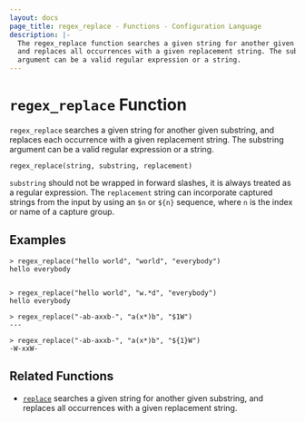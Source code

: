 ```yaml
---
layout: docs
page_title: regex_replace - Functions - Configuration Language
description: |-
  The regex_replace function searches a given string for another given substring,
  and replaces all occurrences with a given replacement string. The substring
  argument can be a valid regular expression or a string.
---
```


# `regex_replace` Function

`regex_replace` searches a given string for another given substring, and
replaces each occurrence with a given replacement string. The substring
argument can be a valid regular expression or a string.

```hcl
regex_replace(string, substring, replacement)
```

`substring` should not be wrapped in forward slashes, it is always treated as a
regular expression. The `replacement` string can incorporate captured strings
from the input by using an `$n` or `${n}` sequence, where `n` is the index or
name of a capture group.

## Examples

```shell-session
> regex_replace("hello world", "world", "everybody")
hello everybody


> regex_replace("hello world", "w.*d", "everybody")
hello everybody

> regex_replace("-ab-axxb-", "a(x*)b", "$1W")
---

> regex_replace("-ab-axxb-", "a(x*)b", "${1}W")
-W-xxW-
```

## Related Functions

- [`replace`](/nomad/docs/job-specification/hcl2/functions/string/replace) searches a given string for another given
  substring, and replaces all occurrences with a given replacement string.
